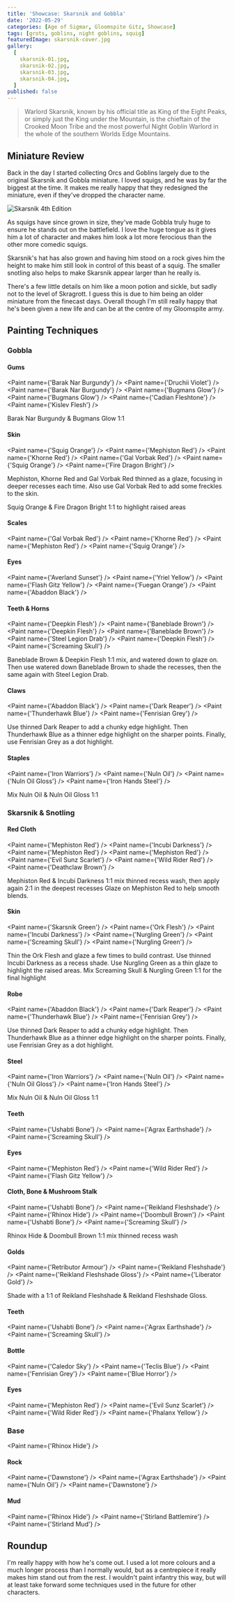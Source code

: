 ```yaml
---
title: 'Showcase: Skarsnik and Gobbla'
date: '2022-05-29'
categories: [Age of Sigmar, Gloomspite Gitz, Showcase]
tags: [grots, goblins, night goblins, squig]
featuredImage: skarsnik-cover.jpg
gallery:
  [
    skarsnik-01.jpg,
    skarsnik-02.jpg,
    skarsnik-03.jpg,
    skarsnik-04.jpg,
  ]
published: false
---
```


> Warlord Skarsnik, known by his official title as King of the Eight Peaks, or simply just the King under the Mountain,
> is the chieftain of the Crooked Moon Tribe and the most powerful Night Goblin Warlord in the whole of the southern
> Worlds Edge Mountains.

## Miniature Review

Back in the day I started collecting Orcs and Goblins largely due to the original Skarsnik and Gobbla miniature.
I loved squigs, and he was by far the biggest at the time. It makes me really happy that they redesigned the miniature,
even if they've dropped the character name.

![Skarsnik 4th Edition](./skarsnik-4th-ed.jpg)

As squigs have since grown in size, they've made Gobbla truly huge to ensure he stands out on the battlefield. I love
the huge tongue as it gives him a lot of character and makes him look a lot more ferocious than the other more comedic
squigs.

Skarsnik's hat has also grown and having him stood on a rock gives him the height to make him still look in
control of this beast of a squig. The smaller snotling also helps to make Skarsnik appear larger than he really is.

There's a few little details on him like a moon potion and sickle, but sadly not to the level of Skragrott. I guess
this is due to him being an older miniature from the finecast days. Overall though I'm still really happy that he's been
given a new life and can be at the centre of my Gloomspite army.

## Painting Techniques

### Gobbla

#### Gums
<Paint name={'Barak Nar Burgundy'} />
<Paint name={'Druchii Violet'} />
<Paint name={'Barak Nar Burgundy'} />
<Paint name={'Bugmans Glow'} />
<Paint name={'Bugmans Glow'} />
<Paint name={'Cadian Fleshtone'} />
<Paint name={'Kislev Flesh'} />

Barak Nar Burgundy & Bugmans Glow 1:1

#### Skin
<Paint name={'Squig Orange'} />
<Paint name={'Mephiston Red'} />
<Paint name={'Khorne Red'} />
<Paint name={'Gal Vorbak Red'} />
<Paint name={'Squig Orange'} />
<Paint name={'Fire Dragon Bright'} />

Mephiston, Khorne Red and Gal Vorbak Red thinned as a glaze, focusing in deeper recesses each time.
Also use Gal Vorbak Red to add some freckles to the skin.

Squig Orange & Fire Dragon Bright 1:1 to highlight raised areas

#### Scales
<Paint name={'Gal Vorbak Red'} />
<Paint name={'Khorne Red'} />
<Paint name={'Mephiston Red'} />
<Paint name={'Squig Orange'} />

#### Eyes
<Paint name={'Averland Sunset'} />
<Paint name={'Yriel Yellow'} />
<Paint name={'Flash Gitz Yellow'} />
<Paint name={'Fuegan Orange'} />
<Paint name={'Abaddon Black'} />

#### Teeth & Horns
<Paint name={'Deepkin Flesh'} />
<Paint name={'Baneblade Brown'} />
<Paint name={'Deepkin Flesh'} />
<Paint name={'Baneblade Brown'} />
<Paint name={'Steel Legion Drab'} />
<Paint name={'Deepkin Flesh'} />
<Paint name={'Screaming Skull'} />

Baneblade Brown & Deepkin Flesh 1:1 mix, and watered down to glaze on.
Then use watered down Baneblade Brown to shade the recesses, then the same again with Steel Legion Drab.

#### Claws
<Paint name={'Abaddon Black'} />
<Paint name={'Dark Reaper'} />
<Paint name={'Thunderhawk Blue'} />
<Paint name={'Fenrisian Grey'} />

Use thinned Dark Reaper to add a chunky edge highlight.
Then Thunderhawk Blue as a thinner edge highlight on the sharper points.
Finally, use Fenrisian Grey as a dot highlight.

#### Staples
<Paint name={'Iron Warriors'} />
<Paint name={'Nuln Oil'} />
<Paint name={'Nuln Oil Gloss'} />
<Paint name={'Iron Hands Steel'} />

Mix Nuln Oil & Nuln Oil Gloss 1:1

### Skarsnik & Snotling

#### Red Cloth
<Paint name={'Mephiston Red'} />
<Paint name={'Incubi Darkness'} />
<Paint name={'Mephiston Red'} />
<Paint name={'Mephiston Red'} />
<Paint name={'Evil Sunz Scarlet'} />
<Paint name={'Wild Rider Red'} />
<Paint name={'Deathclaw Brown'} />

Mephiston Red & Incubi Darkness 1:1 mix thinned recess wash, then apply again 2:1 in the deepest recesses
Glaze on Mephiston Red to help smooth blends.

#### Skin
<Paint name={'Skarsnik Green'} />
<Paint name={'Ork Flesh'} />
<Paint name={'Incubi Darkness'} />
<Paint name={'Nurgling Green'} />
<Paint name={'Screaming Skull'} />
<Paint name={'Nurgling Green'} />

Thin the Ork Flesh and glaze a few times to build contrast. Use thinned Incubi Darkness as a recess shade.
Use Nurgling Green as a thin glaze to highlight the raised areas.
Mix Screaming Skull & Nurgling Green 1:1 for the final highlight

#### Robe
<Paint name={'Abaddon Black'} />
<Paint name={'Dark Reaper'} />
<Paint name={'Thunderhawk Blue'} />
<Paint name={'Fenrisian Grey'} />

Use thinned Dark Reaper to add a chunky edge highlight.
Then Thunderhawk Blue as a thinner edge highlight on the sharper points.
Finally, use Fenrisian Grey as a dot highlight.

#### Steel
<Paint name={'Iron Warriors'} />
<Paint name={'Nuln Oil'} />
<Paint name={'Nuln Oil Gloss'} />
<Paint name={'Iron Hands Steel'} />

Mix Nuln Oil & Nuln Oil Gloss 1:1

#### Teeth
<Paint name={'Ushabti Bone'} />
<Paint name={'Agrax Earthshade'} />
<Paint name={'Screaming Skull'} />

#### Eyes
<Paint name={'Mephiston Red'} />
<Paint name={'Wild Rider Red'} />
<Paint name={'Flash Gitz Yellow'} />

#### Cloth, Bone & Mushroom Stalk
<Paint name={'Ushabti Bone'} />
<Paint name={'Reikland Fleshshade'} />
<Paint name={'Rhinox Hide'} />
<Paint name={'Doombull Brown'} />
<Paint name={'Ushabti Bone'} />
<Paint name={'Screaming Skull'} />

Rhinox Hide & Doombull Brown 1:1 mix thinned recess wash

#### Golds
<Paint name={'Retributor Armour'} />
<Paint name={'Reikland Fleshshade'} />
<Paint name={'Reikland Fleshshade Gloss'} />
<Paint name={'Liberator Gold'} />

Shade with a 1:1 of Reikland Fleshshade & Reikland Fleshshade Gloss.

#### Teeth
<Paint name={'Ushabti Bone'} />
<Paint name={'Agrax Earthshade'} />
<Paint name={'Screaming Skull'} />

#### Bottle
<Paint name={'Caledor Sky'} />
<Paint name={'Teclis Blue'} />
<Paint name={'Fenrisian Grey'} />
<Paint name={'Blue Horror'} />

#### Eyes
<Paint name={'Mephiston Red'} />
<Paint name={'Evil Sunz Scarlet'} />
<Paint name={'Wild Rider Red'} />
<Paint name={'Phalanx Yellow'} />

### Base
<Paint name={'Rhinox Hide'} />

#### Rock
<Paint name={'Dawnstone'} />
<Paint name={'Agrax Earthshade'} />
<Paint name={'Nuln Oil'} />
<Paint name={'Dawnstone'} />

#### Mud
<Paint name={'Rhinox Hide'} />
<Paint name={'Stirland Battlemire'} />
<Paint name={'Stirland Mud'} />

## Roundup

I'm really happy with how he's come out. I used a lot more colours and a much longer process than I normally would,
but as a centrepiece it really makes him stand out from the rest. I wouldn't paint infantry this way, but will at least
take forward some techniques used in the future for other characters.
